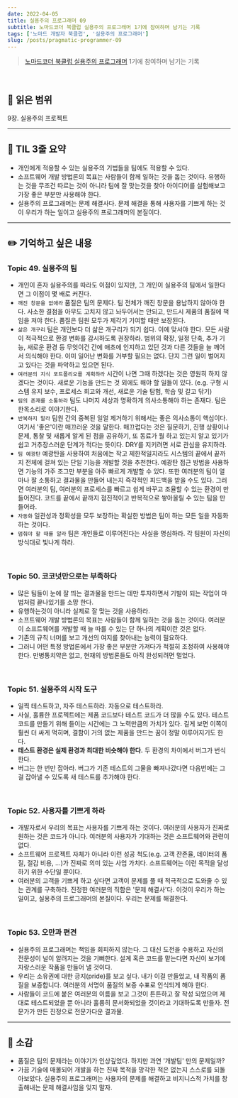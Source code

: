 ```yaml
---
date: 2022-04-05
title: 실용주의 프로그래머 09
subtitle: 노마드코더 북클럽 실용주의 프로그래머 1기에 참여하며 남기는 기록
tags: ['노마드 개발자 북클럽', '실용주의 프로그래머']
slug: /posts/pragmatic-programmer-09
---
```


> [노마드코더 북클럽 실용주의 프로그래머](https://nomadcoders.co/pragmatic-programmer?utm_source=Nomad+Academy&utm_campaign=b21db3e0fc-EMAIL_CAMPAIGN_2022_03_11&utm_medium=email&utm_term=0_4313d957c9-b21db3e0fc-44797189&mc_cid=b21db3e0fc&mc_eid=ada1dd7049) 1기에 참여하며 남기는 기록

<br />

## 📖 읽은 범위

9장. 실용주의 프로젝트

---

## 📍 TIL 3줄 요약

- 개인에게 적용할 수 있는 실용주의 기법들을 팀에도 적용할 수 있다.
- 소프트웨어 개발 방법론의 목표는 사람들이 함께 일하는 것을 돕는 것이다. 유행하는 것을 무조건 따르는 것이 아니라 팀에 잘 맞는것을 찾아 아이디어를 실험해보고 가장 좋은 부분만 사용해야 한다.
- 실용주의 프로그래머는 문제 해결사다. 문제 해결을 통해 사용자를 기쁘게 하는 것이 우리가 하는 일이고 실용주의 프로그래머의 본질이다.

---

## ✏️ 기억하고 싶은 내용

### Topic 49. 실용주의 팀

- 개인이 혼자 실용주의를 따라도 이점이 있지만, 그 개인이 실용주의 팀에서 일한다면 그 이점이 몇 배로 커진다.
- `깨진 창문을 없애라` 품질은 팀의 문제다. 팀 전체가 깨진 창문을 용납하지 않아야 한다. 사소한 결점을 아무도 고치지 않고 놔두어서는 안되고, 만드시 제품의 품질에 책임을 져야 한다. 품질은 팀원 모두가 제각기 기여할 때만 보장된다.
- `삶은 개구리` 팀은 개인보다 더 삶은 개구리가 되기 쉽다. 이에 맞서야 한다. 모든 사람이 적극적으로 환경 변화를 감시하도록 권장하라. 범위의 확장, 일정 단축, 추가 기능, 새로운 환경 등 무엇이건 간에 애초에 인지하고 있던 것과 다른 것들을 늘 깨어서 의식해야 한다. 이미 일어난 변화를 거부할 필요는 없다. 단지 그런 일이 벌어지고 있다는 것을 파악하고 있으면 된다.
- `여러분의 지식 포트폴리오를 계획하라` 시간이 나면 그때 하겠다는 것은 영원히 하지 않겠다는 것이다. 새로운 기능을 만드는 것 외에도 해야 할 일들이 있다. (e.g. 구형 시스템 유지 보수, 프로세스 회고와 개선, 새로운 기술 탐험, 학습 및 갈고 닦기)
- `팀의 존재를 소통하라` 팀도 나머지 세상과 명확하게 의사소통해야 하는 존재다. 팀은 한목소리로 이야기한다.
- `반복하지 말라` 팀원 간의 중복된 일얼 제거하기 위해서는 좋은 의사소통이 핵심이다. 여기서 '좋은'이란 매끄러운 것을 말한다. 매끄럽다는 것은 질문하기, 진행 상황이나 문제, 통찰 및 새롭게 알게 된 점을 공유하기, 또 동료가 뭘 하고 있는지 알고 있기가 쉽고 거추장스러운 단계가 적다는 뜻이다. DRY를 지키려면 서로 관심을 유지하라.
- `팀 예광탄` 예광탄을 사용하여 처음에는 작고 제한적일지라도 시스템의 끝에서 끝까지 전체에 걸쳐 있는 단일 기능을 개발할 것을 추천한다. 예광탄 접근 방법을 사용하면 기능의 가주 조그만 부분을 아주 빠르게 개발할 수 있다. 또한 여러분의 팀이 얼마나 잘 소통하고 결과물을 만들어 내는지 즉각적인 피드백을 받을 수도 있다. 그러면 여러분의 팀, 여러분의 프로세스를 빠르고 쉽게 바꾸고 조율할 수 있는 환경이 만들어진다. 코드를 끝에서 끝까지 점진적이고 반복적으로 쌓아올릴 수 있는 팀을 만들어라.
- `자동화` 일관성과 정확성을 모두 보장하는 확실한 방법은 팀이 하는 모든 일을 자동화하는 것이다.
- `멈춰야 할 때를 알라` 팀은 개인들로 이루어진다는 사실을 명심하라. 각 팀원이 자신의 방식대로 빛나게 하라.

<br />

### Topic 50. 코코넛만으로는 부족하다

- 많은 팀들이 눈에 잘 띄는 결과물을 만드는 데만 투자하면서 기발이 되는 작업이 마법처럼 끝나있기를 소망 한다.
- 유행하는것이 아니라 실제로 잘 맞는 것을 사용하라.
- 소프트웨어 개발 방법론의 목표는 사람들이 함께 일하는 것을 돕는 것이다. 여러분이 소프트웨어를 개발할 때 늘 따를 수 있는 단 하나의 계획이란 것은 없다.
- 기존의 규칙 너머를 보고 개선의 여지를 찾아내는 능력이 필요하다.
- 그러니 어떤 특정 방법론에서 가장 좋은 부분만 가져다가 적절히 조정하여 사용해야 한다. 만병통치약은 없고, 현재의 방법론들도 아직 완성되려면 멀었다.

<br />

### Topic 51. 실용주의 시작 도구

- 일찍 테스트하고, 자주 테스트하라. 자동으로 테스트하라.
- 사실, 훌륭한 프로젝트에는 제품 코드보다 테스트 코드가 더 많을 수도 있다. 테스트 코드를 만들기 위해 들이는 시간에는 그 노력만큼의 가치가 있다. 길게 보면 이쪽이 훨씬 더 싸게 먹히며, 결함이 거의 없는 제품을 만드는 꿈이 정말 이루어지기도 한다.
- **테스트 환경은 실제 환경과 최대한 비슷해야 한다.** 두 환경의 차이에서 버그가 번식한다.
- 버그는 한 번만 잡아라. 버그가 기존 테스트의 그물을 빠져나갔다면 다음번에는 그걸 잡아낼 수 있도록 새 테스트를 추가해야 한다.

<br />

### Topic 52. 사용자를 기쁘게 하라

- 개발자로서 우리의 목표는 사용자를 기쁘게 하는 것이다. 여러분의 사용자가 진짜로 원하는 것은 코드가 아니다. 여러분의 사용자가 기대하는 것은 소프트웨어와 관련이 없다.
- 소프트웨어 프로젝트 자체가 아니라 이런 성공 척도(e.g. 고객 잔존율, 데이터의 품질, 절감 비용, ...)가 진짜로 의미 있는 사업 가치다. 소프트웨어는 이런 목적을 달성하기 위한 수단일 뿐이다.
- 여러분의 고객을 기쁘게 하고 싶다면 고객이 문제를 풀 때 적극적으로 도와줄 수 있는 관계를 구축하라. 진정한 여러분의 직함은 '문제 해결사'다. 이것이 우리가 하는 일이고, 실용주의 프로그래머의 본질이다. 우리는 문제를 해결한다.

<br />

### Topic 53. 오만과 편견

- 실용주의 프로그래머는 책임을 회피하지 않는다. 그 대신 도전을 수용하고 자신의 전문성이 널이 알려지는 것을 기뻐한다. 설계 혹은 코드를 맡는다면 자신이 보기에 자랑스러운 작품을 만들어 낼 것이다.
- 우리는 소유권에 대한 긍지(pride)를 보고 싶다. 내가 이걸 만들었고, 내 작품의 품질을 보증합니다. 여러분의 서명이 품질의 보증 수표로 인식되게 해야 한다.
- 사람들이 코드에 붙은 여러분의 이름을 보고 그것이 튼튼하고 잘 작성 되었으며 제대로 테스트되었을 뿐 아니라 훌륭히 문서화되었을 것이라고 기대하도록 만들자. 전문가가 만든 진정으로 전문가다운 결과물.

---

## 💭 소감

- 품질은 팀의 문제라는 이야기가 인상깊었다. 하지만 과연 '개발팀' 만의 문제일까?
- 가끔 기술에 매몰되어 개발을 하는 진짜 목적을 망각한 적은 없는지 스스로를 되돌아보았다. 실용주의 프로그래머는 사용자의 문제를 해결하고 비지니스적 가치를 창출해내는 문제 해결사임을 잊지 말자.
